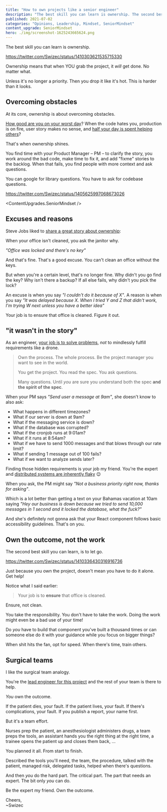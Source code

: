 ```yaml
---
title: "How to own projects like a senior engineer"
description: "The best skill you can learn is ownership. The second best is to let go."
published: 2021-07-02
categories: "Opinions, Leadership, Mindset, SeniorMindset"
content_upgrade: SeniorMindset
hero: ./img/screenshot-1625243665624.png
---
```



The best skill you can learn is ownership.

https://twitter.com/Swizec/status/1410303621535715330

Ownership means that when YOU grab the project, it _will_ get done. No matter what.

Unless it's no longer a priority. Then you drop it like it's hot. This is harder than it looks.

## Overcoming obstacles

At its core, ownership is about overcoming obstacles.

[How good are you on your worst day](https://swizec.com/blog/flow-good-for-programming-not-engineering/)? When the code hates you, production is on fire, user story makes no sense, and [half your day is spent helping others](https://swizec.com/blog/why-senior-engineers-get-nothing-done/)?

That's when ownership shines.

You find time with your Product Manager – PM – to clarify the story, you work around the bad code, make time to fix it, and add "fixme" stories to the backlog. When that fails, you find people with more context and ask questions.

You can google for library questions. You have to ask for codebase questions.

https://twitter.com/Swizec/status/1405625997068673026

<ContentUpgrades.SeniorMindset />

## Excuses and reasons

Steve Jobs liked to [share a great story about ownership](https://www.inc.com/jeff-haden/steve-jobs-said-1-thing-separates-great-leaders-from-all-rest-and-makes-all-difference-for-success.html):

When your office isn't cleaned, you ask the janitor why.

_"Office was locked and there's no key"_

And that's fine. That's a good excuse. You can't clean an office without the keys.

But when you're a certain level, that's no longer fine. Why didn't you go find the key? Why isn't there a backup? If all else fails, why didn't you pick the lock?

An excuse is when you say _"I couldn't do it because of X"_. A reason is when you say _"It was delayed because X. When I tried Y and Z that didn't work, I'm trying W next unless you have a better idea"_

Your job is to ensure that office is cleaned. Figure it out.

## "it wasn't in the story"

As an engineer, [your job is to solve problems](https://swizec.com/blog/what-makes-you-a-senior-software-engineer-anyway/), _not_ to mindlessly fulfill requirements like a drone.

> Own the process. The whole process. Be the project manager you want to see in the world.
>
> You get the project. You read the spec. You ask questions.
>
> Many questions. Until _you_ are sure you understand both the spec **and the spirit of the spec**.

When your PM says _"Send user a message at 9am"_, she doesn't know to also ask:

- What happens in different timezones?
- What if our server is down at 9am?
- What if the messaging service is down?
- What if the database was corrupted?
- What if the cronjob runs at 9:01am?
- What if it runs at 8:54am?
- What if we have to send 1000 messages and that blows through our rate limit?
- What if sending 1 message out of 100 fails?
- What if we want to analyze sends later?

Finding those hidden requirements is your job my friend. You're the expert and [distributed systems are inherently flaky](https://serverlesshandbook.dev/robust-backend-design) 😉

When you ask, the PM might say _"Not a business priority right now, thanks for asking"_.

Which is a lot better than getting a text on your Bahamas vacation at 10am saying _"Hey our business is down because we tried to send 10,000 messages in 1 second and it locked the database, what the fuck?"_

And she's definitely not gonna ask that your React component follows basic accessibility guidelines. That's on you.

## Own the outcome, not the work

The second best skill you can learn, is to let go.

https://twitter.com/Swizec/status/1410336430316916736

Just because you own the project, doesn't mean you have to do it alone. Get help!

Notice what I said earlier:

> Your job is to **ensure** that office is cleaned.

Ensure, not clean.

You take the responsibility. You don't have to take the work. Doing the work might even be a bad use of your time!

Do _you_ have to build that component you've built a thousand times or can someone else do it with your guidance while you focus on bigger things?

When shit hits the fan, opt for speed. When there's time, train others.

## Surgical teams

I like the surgical team analogy.

You're the [lead engineer for this project](https://swizec.com/blog/how-to-succeed-as-a-lead-engineer-tactics-and-mindsets-from-practice/) and the rest of your team is there to help.

_You_ own the outcome.

If the patient dies, your fault. If the patient lives, your fault. If there's complications, your fault. If you publish a report, your name first.

But it's a team effort.

Nurses prep the patient, an anesthesiologist administers drugs, a team preps the tools, an assistant hands you the right thing at the right time, a trainee opens the patient up and closes them back, ...

You planned it all. From start to finish.

Described the tools you'll need, the team, the procedure, talked with the patient, managed risk, delegated tasks, helped when there's questions.

And then _you_ do the hard part. The critical part. The part that needs an expert. The bit only _you_ can do.

Be the expert my friend. Own the outcome.

Cheers,<br/>
~Swizec
